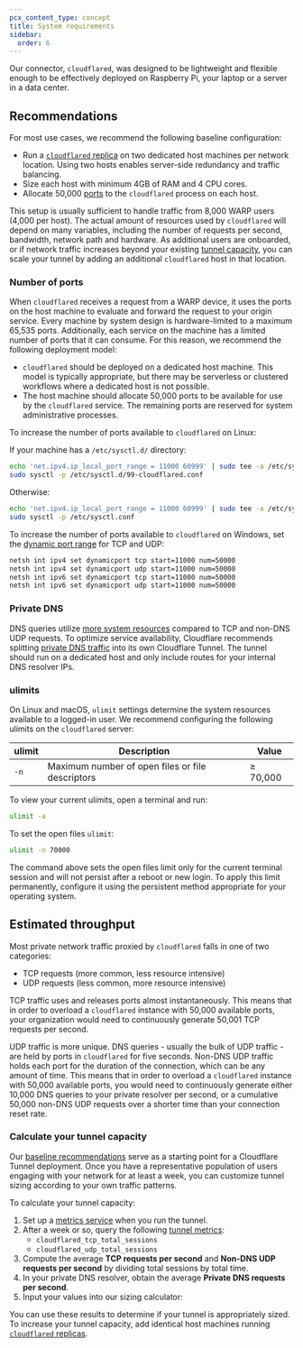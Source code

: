 ```yaml
---
pcx_content_type: concept
title: System requirements
sidebar:
  order: 6
---
```



Our connector, `cloudflared`, was designed to be lightweight and flexible enough to be effectively deployed on Raspberry Pi, your laptop or a server in a data center. <Render file="tunnel/tunnel-capacity-intro" product="cloudflare-one" />

## Recommendations

For most use cases, we recommend the following baseline configuration:

- Run a [`cloudflared` replica](/cloudflare-one/connections/connect-networks/configure-tunnels/tunnel-availability/#cloudflared-replicas) on two dedicated host machines per network location. Using two hosts enables server-side redundancy and traffic balancing.
- Size each host with minimum 4GB of RAM and 4 CPU cores.
- Allocate 50,000 [ports](#number-of-ports) to the `cloudflared` process on each host.

This setup is usually sufficient to handle traffic from 8,000 WARP users (4,000 per host). The actual amount of resources used by `cloudflared` will depend on many variables, including the number of requests per second, bandwidth, network path and hardware. As additional users are onboarded, or if network traffic increases beyond your existing [tunnel capacity](#estimated-throughput), you can scale your tunnel by adding an additional `cloudflared` host in that location.

### Number of ports

When `cloudflared` receives a request from a WARP device, it uses the ports on the host machine to evaluate and forward the request to your origin service. Every machine by system design is hardware-limited to a maximum 65,535 ports. Additionally, each service on the machine has a limited number of ports that it can consume. For this reason, we recommend the following deployment model:

- `cloudflared` should be deployed on a dedicated host machine. This model is typically appropriate, but there may be serverless or clustered workflows where a dedicated host is not possible.
- The host machine should allocate 50,000 ports to be available for use by the `cloudflared` service. The remaining ports are reserved for system administrative processes.

<Tabs> <TabItem label="Linux">

To increase the number of ports available to `cloudflared` on Linux:

If your machine has a `/etc/sysctl.d/` directory:

```sh
echo 'net.ipv4.ip_local_port_range = 11000 60999' | sudo tee -a /etc/sysctl.d/99-cloudflared.conf
sudo sysctl -p /etc/sysctl.d/99-cloudflared.conf
```

Otherwise:

```sh
echo 'net.ipv4.ip_local_port_range = 11000 60999' | sudo tee -a /etc/sysctl.conf
sudo sysctl -p /etc/sysctl.conf
```

</TabItem> <TabItem label="Windows">

To increase the number of ports available to `cloudflared` on Windows, set the [dynamic port range](https://learn.microsoft.com/en-us/troubleshoot/windows-client/networking/tcp-ip-port-exhaustion-troubleshooting) for TCP and UDP:

```txt
netsh int ipv4 set dynamicport tcp start=11000 num=50000
netsh int ipv4 set dynamicport udp start=11000 num=50000
netsh int ipv6 set dynamicport tcp start=11000 num=50000
netsh int ipv6 set dynamicport udp start=11000 num=50000
```

</TabItem> </Tabs>

### Private DNS

DNS queries utilize [more system resources](#estimated-throughput) compared to TCP and non-DNS UDP requests. To optimize service availability, Cloudflare recommends splitting [private DNS traffic](/cloudflare-one/connections/connect-networks/private-net/cloudflared/private-dns/) into its own Cloudflare Tunnel. The tunnel should run on a dedicated host and only include routes for your internal DNS resolver IPs.

### ulimits

On Linux and macOS, `ulimit` settings determine the system resources available to a logged-in user. We recommend configuring the following ulimits on the `cloudflared` server:

| ulimit | Description                                      | Value    |
| ------ | ------------------------------------------------ | -------- |
| `-n`   | Maximum number of open files or file descriptors | ≥ 70,000 |

To view your current ulimits, open a terminal and run:

```sh
ulimit -a
```

To set the open files `ulimit`:

```sh
ulimit -n 70000
```

The command above sets the open files limit only for the current terminal session and will not persist after a reboot or new login. To apply this limit permanently, configure it using the persistent method appropriate for your operating system.

## Estimated throughput

Most private network traffic proxied by `cloudflared` falls in one of two categories:

- TCP requests (more common, less resource intensive)
- UDP requests (less common, more resource intensive)

TCP traffic uses and releases ports almost instantaneously. This means that in order to overload a `cloudflared` instance with 50,000 available ports, your organization would need to continuously generate 50,001 TCP requests per second.

UDP traffic is more unique. DNS queries - usually the bulk of UDP traffic - are held by ports in `cloudflared` for five seconds. Non-DNS UDP traffic holds each port for the duration of the connection, which can be any amount of time. This means that in order to overload a `cloudflared` instance with 50,000 available ports, you would need to continuously generate either 10,000 DNS queries to your private resolver per second, or a cumulative 50,000 non-DNS UDP requests over a shorter time than your connection reset rate.

### Calculate your tunnel capacity

Our [baseline recommendations](#recommendations) serve as a starting point for a Cloudflare Tunnel deployment. Once you have a representative population of users engaging with your network for at least a week, you can customize tunnel sizing according to your own traffic patterns.

To calculate your tunnel capacity:

1. Set up a [metrics service](/cloudflare-one/tutorials/grafana/) when you run the tunnel.
2. After a week or so, query the following [tunnel metrics](/cloudflare-one/connections/connect-networks/monitor-tunnels/metrics/#cloudflared-metrics):
   - `cloudflared_tcp_total_sessions`
   - `cloudflared_udp_total_sessions`
3. Compute the average **TCP requests per second** and **Non-DNS UDP requests per second** by dividing total sessions by total time.
4. In your private DNS resolver, obtain the average **Private DNS requests per second**.
5. Input your values into our sizing calculator:

<TunnelCalculator />

You can use these results to determine if your tunnel is appropriately sized. To increase your tunnel capacity, add identical host machines running [`cloudflared` replicas](/cloudflare-one/connections/connect-networks/configure-tunnels/tunnel-availability/#cloudflared-replicas).
